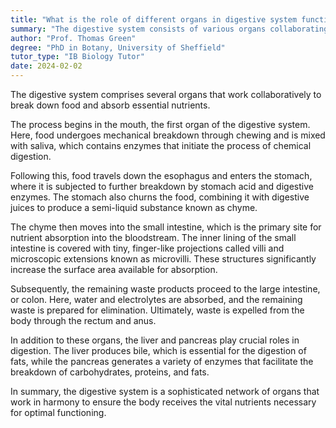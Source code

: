 ```yaml
---
title: "What is the role of different organs in digestive system function?"
summary: "The digestive system consists of various organs collaborating to break down food and absorb essential nutrients."
author: "Prof. Thomas Green"
degree: "PhD in Botany, University of Sheffield"
tutor_type: "IB Biology Tutor"
date: 2024-02-02
---
```


The digestive system comprises several organs that work collaboratively to break down food and absorb essential nutrients.

The process begins in the mouth, the first organ of the digestive system. Here, food undergoes mechanical breakdown through chewing and is mixed with saliva, which contains enzymes that initiate the process of chemical digestion.

Following this, food travels down the esophagus and enters the stomach, where it is subjected to further breakdown by stomach acid and digestive enzymes. The stomach also churns the food, combining it with digestive juices to produce a semi-liquid substance known as chyme.

The chyme then moves into the small intestine, which is the primary site for nutrient absorption into the bloodstream. The inner lining of the small intestine is covered with tiny, finger-like projections called villi and microscopic extensions known as microvilli. These structures significantly increase the surface area available for absorption.

Subsequently, the remaining waste products proceed to the large intestine, or colon. Here, water and electrolytes are absorbed, and the remaining waste is prepared for elimination. Ultimately, waste is expelled from the body through the rectum and anus.

In addition to these organs, the liver and pancreas play crucial roles in digestion. The liver produces bile, which is essential for the digestion of fats, while the pancreas generates a variety of enzymes that facilitate the breakdown of carbohydrates, proteins, and fats.

In summary, the digestive system is a sophisticated network of organs that work in harmony to ensure the body receives the vital nutrients necessary for optimal functioning.
    